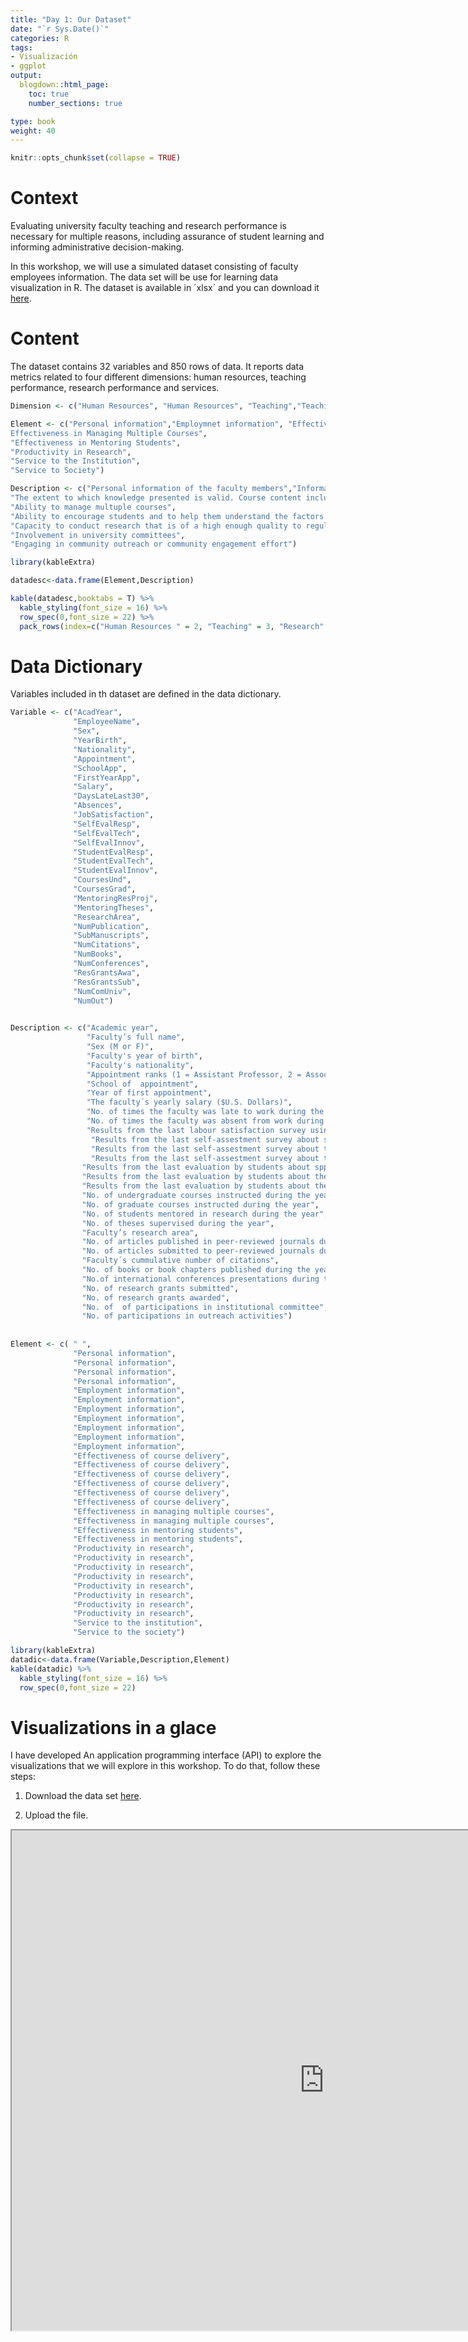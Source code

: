 ```yaml
---
title: "Day 1: Our Dataset"
date: "`r Sys.Date()`"
categories: R
tags:
- Visualización
- ggplot
output:
  blogdown::html_page:
    toc: true
    number_sections: true

type: book
weight: 40
---
```


```r
knitr::opts_chunk$set(collapse = TRUE)
```

# Context

Evaluating university faculty teaching and research performance is necessary for multiple reasons, including assurance of student learning and informing administrative decision-making.

In this workshop, we will use a simulated dataset consisting of faculty employees information. The data set will be use for learning data visualization in R. The dataset is available in ´xlsx´ and you can download it [here](https://www.dropbox.com/s/rsee0jk8v205jba/FacultyAffairs.xlsx?dl=0).

# Content

The dataset contains 32 variables and 850 rows of data. It reports data metrics related to four different dimensions: human resources, teaching performance, research performance and services.

```r
Dimension <- c("Human Resources", "Human Resources", "Teaching","Teaching","Teaching","Research","Service","Service")

Element <- c("Personal information","Employmnet information", "Effectiveness of course delivery","
Effectiveness in Managing Multiple Courses",
"Effectiveness in Mentoring Students",
"Productivity in Research",
"Service to the Institution",
"Service to Society")

Description <- c("Personal information of the faculty members","Information related to appointments of faculty members",
"The extent to which knowledge presented is valid. Course content includes: course readings, instructor-developed resources, class exercises, clinical practice, and experiments",
"Ability to manage multuple courses",
"Ability to encourage students and to help them understand the factors that contribute to academic success",
"Capacity to conduct research that is of a high enough quality to regularly appear in refereed publications and be regularly included in conference presentations",
"Involvement in university committees",
"Engaging in community outreach or community engagement effort")

```

```r
library(kableExtra)

datadesc<-data.frame(Element,Description)

kable(datadesc,booktabs = T) %>% 
  kable_styling(font_size = 16) %>% 
  row_spec(0,font_size = 22) %>% 
  pack_rows(index=c("Human Resources " = 2, "Teaching" = 3, "Research" = 1, "Service" = 2))
```

# Data Dictionary
Variables included in th dataset are defined in the data dictionary. 

```r
Variable <- c("AcadYear",
              "EmployeeName",
              "Sex",
              "YearBirth",
              "Nationality",
              "Appointment",
              "SchoolApp",
              "FirstYearApp",
              "Salary",
              "DaysLateLast30",
              "Absences",
              "JobSatisfaction",
              "SelfEvalResp",
              "SelfEvalTech",
              "SelfEvalInnov",
              "StudentEvalResp",
              "StudentEvalTech",
              "StudentEvalInnov",
              "CoursesUnd",
              "CoursesGrad",
              "MentoringResProj",
              "MentoringTheses",
              "ResearchArea",
              "NumPublication",
              "SubManuscripts",
              "NumCitations",
              "NumBooks",
              "NumConferences",
              "ResGrantsAwa",
              "ResGrantsSub",
              "NumComUniv",
              "NumOut")

              
Description <- c("Academic year",
                 "Faculty’s full name",
                 "Sex (M or F)",
                 "Faculty's year of birth",
                 "Faculty's nationality",
                 "Appointment ranks (1 = Assistant Professor, 2 = Associate Professor, 3 = Professor)",
                 "School of  appointment",
                 "Year of first appointment",
                 "The faculty´s yearly salary ($U.S. Dollars)", 
                 "No. of times the faculty was late to work during the year",
                 "No. of times the faculty was absent from work during the year",            
                 "Results from the last labour satisfaction survey using a 5-point Likert scale (from 1 extremely dissatisfied to 5 extremely satisfied)",
                  "Results from the last self-assestment survey about spped of response to students using a 5-point Likert scale (from 1 extremely slow to 5 extremely fast)",
                  "Results from the last self-assestment survey about the use of instructional technology using a 5-point Likert scale (from 1 never to 5 always)",
                  "Results from the last self-assestment survey about the use of educational innovation approaches using a 5-point Likert scale (from 1 never to 5 always)",
                "Results from the last evaluation by students about spped of response to students using a 5-point Likert scale (from 1 extremely slow to 5 extremely fast)",
                "Results from the last evaluation by students about the use of instructional technology using a 5-point Likert scale (from 1 never to 5 always)",
                "Results from the last evaluation by students about the use of educational innovation approaches using a 5-point Likert scale (from 1 never to 5 always)",
                "No. of undergraduate courses instructed during the year",
                "No. of graduate courses instructed during the year",
                "No. of students mentored in research during the year",
                "No. of theses supervised during the year", 
                "Faculty’s research area",
                "No. of articles published in peer-reviewed journals during the year",
                "No. of articles submitted to peer-reviewed journals during the year",
                "Faculty´s cummulative number of citations",
                "No. of books or book chapters published during the year",
                "No.of international conferences presentations during the year",
                "No. of research grants submitted",
                "No. of research grants awarded",
                "No. of  of participations in institutional committee",
                "No. of participations in outreach activities")
                
            
Element <- c( " ",
              "Personal information",
              "Personal information",
              "Personal information",
              "Personal information",
              "Employment information",
              "Employment information",
              "Employment information",
              "Employment information",
              "Employment information",
              "Employment information",
              "Employment information",
              "Effectiveness of course delivery",
              "Effectiveness of course delivery",
              "Effectiveness of course delivery",
              "Effectiveness of course delivery",
              "Effectiveness of course delivery",
              "Effectiveness of course delivery",
              "Effectiveness in managing multiple courses",
              "Effectiveness in managing multiple courses",
              "Effectiveness in mentoring students",
              "Effectiveness in mentoring students",
              "Productivity in research",
              "Productivity in research",
              "Productivity in research",
              "Productivity in research",
              "Productivity in research",
              "Productivity in research",
              "Productivity in research",
              "Productivity in research",
              "Service to the institution",
              "Service to the society")

```

```r
library(kableExtra)
datadic<-data.frame(Variable,Description,Element)
kable(datadic) %>%
  kable_styling(font_size = 16) %>% 
  row_spec(0,font_size = 22)

```

# Visualizations in a glace

I have developed An application programming interface (API) to explore the visualizations that we will explore in this workshop. To do that, follow these steps:

1.   Download the data set [here](https://www.dropbox.com/s/rsee0jk8v205jba/FacultyAffairs.xlsx?dl=0).

2. Upload the file.

 <iframe src="https://pacortes.shinyapps.io/FacultyReport/" width=1000 height=800"></iframe>



